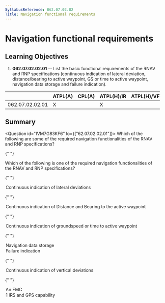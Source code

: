 ```yaml
---
SyllabusReference: 062.07.02.02
Title: Navigation functional requirements
---
```


# Navigation functional requirements

## Learning Objectives

1.  **062.07.02.02.01** -- List the basic functional requirements of the RNAV and
    RNP specifications (continuous indication of lateral deviation,
    distance/bearing to active waypoint, GS or time to active waypoint,
    navigation data storage and failure indication).

|                 | ATPL(A) | CPL(A) | ATPL(H)/IR | ATPL(H)/VFR | CPL(H) | IR  | CBIR(A) |
| --------------- | ------- | ------ | ---------- | ----------- | ------ | --- | ------- |
| 062.07.02.02.01 | X       |        | X          |             |        | X   |         |

## Summary

<Question id="IVM7G83KF6" lo={["62.07.02.02.01"]}>
  <Text variant="multipleCorrect" select={5}>
    Which of the following are some of the required navigation functionalities
    of the RNAV and RNP specifications?
  </Text>

{" "}

<Text variant="oneCorrect">
  Which of the following is one of the required navigation functionalities of
  the RNAV and RNP specifications?
</Text>

{" "}

<Option correct>Continuous indication of lateral deviations</Option>

{" "}

<Option correct>
  Continuous indication of Distance and Bearing to the active waypoint
</Option>

{" "}

<Option correct>
  Continuous indication of groundspeed or time to active waypoint
</Option>

{" "}

<Option correct>Navigation data storage</Option>
<Option correct>Failure indication</Option>

{" "}

<Option why="PBN and RNAV are all about horizontal navigation, so no monitoring of vertical deviations is prescribed.">
  Continuous indication of vertical deviations
</Option>

{" "}

<Option why="PBN and RNAV do not specify an equipment list.">An FMC</Option>

  <Option why="PBN and RNAV do not specify an equipment list.">
    1 IRS and GPS capability
  </Option>
</Question>
